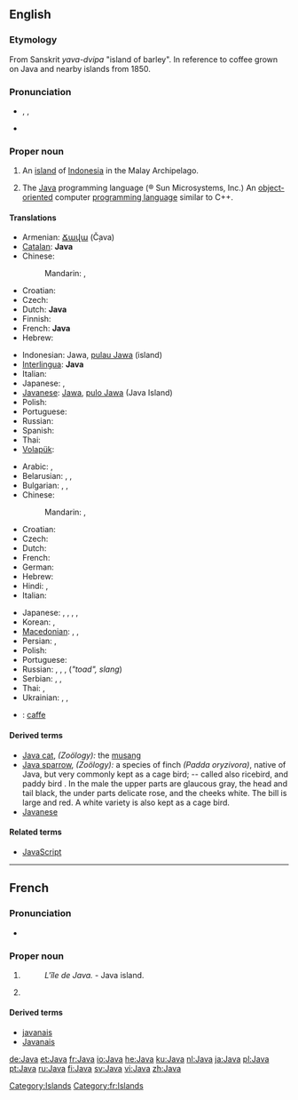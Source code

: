 {{wikipedia}}
{{also|java}}
==English==
===Etymology===
From Sanskrit ''yava-dvipa'' "island of barley".
In reference to coffee grown on Java and nearby islands from 1850.

===Pronunciation===
* {{enPR|jäʹ-və}}, {{IPA|/ˈdʒɑːvə/}}, {{SAMPA|/"dZA:v@/}}
* {{rhymes|ɑːvə}}

===Proper noun===
{{en-proper noun}}

# An [[island]] of [[Indonesia]] in the Malay Archipelago.
# {{programming language}} The [[w:Java programming language|Java]] programming language (® Sun Microsystems, Inc.)  An [[object-oriented]] computer [[programming language]] similar to C++.

====Translations====
{{trans-top|island of Indonesia}}
* Armenian: [[Ճավա]] (Č̣ava)
* [[Catalan]]: '''Java'''
* Chinese:
*: Mandarin: {{t-|cmn|爪哇|alt=爪哇(島)|sc=Hani}}, {{t-|cmn|爪哇|alt=爪哇(岛)|tr=Zhǎowā [(dǎo)] or Zhuǎwā [(dǎo)]|sc=Hani}}
* Croatian: {{t-|hr|Java|f}}
* Czech: {{t-|cs|Jáva|f}}
* Dutch: '''Java''' {{n}}
* Finnish: {{t+|fi|Jaava}}
* French: '''Java''' {{f}}
* Hebrew: {{t|he|ג'אווה}}
{{trans-mid}}
* Indonesian: Jawa, [[pulau Jawa]] (island)
* [[Interlingua]]: '''Java'''
* Italian: {{t-|it|Giava}}
* Japanese: {{t-|ja|ジャワ}}, {{t-|ja|ジャワ島}}
* [[Javanese]]: [[Jawa]], [[pulo Jawa]] (Java Island)
* Polish: {{t|pl|Jawa|f}}
* Portuguese: {{t+|pt|Java|f}}
* Russian: {{t+|ru|Ява|f|tr=Jáva}}
* Spanish: {{t-|es|Java}}
* Thai: {{t|th|ชวา|tr=chá-waa}}
* [[Volapük]]: {{t|vo|Yafeän|xs=Volapük}}
{{trans-bottom}}

{{trans-top|programming language}}
<!-- Trade marks are international. Therefore, make an entry only, if the word is NOT spelled Java in the language concerned or there's a gender to be applied-->
* Arabic: {{t|ar|جافا|f|tr=Jāfa, Java}},  {{t-|ar|Java|f|sc=Latn}}
* Belarusian: {{t|be|Джава|f|tr=Džáva|xs=Belarusian}},  {{t-|be|Ява|f|tr=Jáva|xs=Belarusian}},  {{t-|be|Java|f|tr=Džáva, Jáva|sc=Latn|xs=Belarusian}}
* Bulgarian: {{t|bg|Джава|f|tr=Džáva}},  {{t-|bg|Ява|f|tr=Jáva}},  {{t-|bg|Java|f|tr=Džáva, Jáva|sc=Latn}}
* Chinese:
*: Mandarin: {{t-|cmn|爪哇|tr=Zhǎowā or Zhuǎwā|sc=Hani}},  {{t-|cmn|Java|sc=Latn}}
* Croatian: {{t-|hr|Java|f}}
* Czech: {{t-|cs|Java|f}}
* Dutch: {{t+|nl|Java|n}}
* French: {{t+|fr|Java|m}}
* German: {{t+|de|Java|n}}
* Hebrew: {{t|he|ג'אווה}}
* Hindi: {{t|hi|जावा|tr=jāvā|xs=Hindi}},  {{t-|hi|Java|sc=Latn|xs=Hindi}}
* Italian: {{t-|it|Java|m}}
{{trans-mid}}
* Japanese: {{t-|ja|ジャワ|tr=Jawa}}, {{t|ja|ジャバ|tr=Jaba}}, {{t|ja|ジャヴァ|tr=Java}}, {{t+|ja|Java|sc=Latn}},
* Korean: {{t|ko|자바|tr=Jaba|sc=Hang}},  {{t-|ko|Java|sc=Latn}}
* [[Macedonian]]: {{t|mk|Џава|f|tr=Džáva}},  {{t|mk|Јава|f|tr=Jáva}},  {{t-|mk|Java|f|tr=Džáva, Jáva|sc=Latn}}
* Persian: {{t|fa|جاوا|xs=Persian}},  {{t-|fa|Java|sc=Latn|xs=Persian}}
* Polish: {{t+|pl|Java}}
* Portuguese: {{t+|pt|Java|m}}
* Russian: {{t+|ru|Java|f|tr=Džáva, Jáva}},  {{t|ru|Джава|f|tr=Džáva}},  {{t+|ru|Ява|f|tr=Jáva}} {{qualifier|colloquial}}, {{t+|ru|жаба|f|alt=Жаба, жаба|tr=Žába}} (''"toad", slang'')
* Serbian: {{t|sr|Џава|f|tr=Džáva|sc=Cyrl}},  {{t|sr|Јава|f|tr=Jáva|sc=Cyrl}},  {{t-|sr|Java|f|tr=Džáva, Jáva|sc=Cyrl}}
* Thai: {{t|th|ชวา|tr=chá-waa}},  {{t-|th|Java|sc=Latn}}
* Ukrainian: {{t|uk|Джава|f|tr=Džáva|xs=Ukrainian}},  {{t-|uk|Ява|tr=Jáva|xs=Ukrainian}},  {{t-|uk|Java|f|tr=Džáva, Jáva|sc=Latn|xs=Ukrainian}}
{{trans-bottom}}

{{checktrans-top}}
* {{ttbc|ia}}: [[caffe]]
{{trans-bottom}}

====Derived terms====
* [[Java cat]], ''(Zoölogy):'' the [[musang]]
* [[Java sparrow]], ''(Zoölogy):'' a species of finch ''(Padda oryzivora)'', native of Java, but very commonly kept as a cage bird; -- called also ricebird, and paddy bird . In the male the upper parts are glaucous gray, the head and tail black, the under parts delicate rose, and the cheeks white. The bill is large and red. A white variety is also kept as a cage bird.
* [[Javanese]]

====Related terms====
* [[JavaScript]]

[[Category:Islands]]

----

==French==

===Pronunciation===
* {{IPA|lang=fr|/ʒa.va/}}

===Proper noun===
{{infl|fr|proper noun|g=m}}

# {{l|en|Java}} {{gloss|Island}}
#: ''L'île de Java.'' - Java island.
# {{programming language|lang=fr}} {{l|en|Java}}

====Derived terms====
* [[javanais]]
* [[Javanais]]

[[Category:fr:Islands]]

[[de:Java]]
[[et:Java]]
[[fr:Java]]
[[io:Java]]
[[he:Java]]
[[ku:Java]]
[[nl:Java]]
[[ja:Java]]
[[pl:Java]]
[[pt:Java]]
[[ru:Java]]
[[fi:Java]]
[[sv:Java]]
[[vi:Java]]
[[zh:Java]]